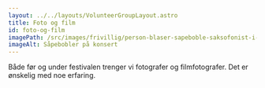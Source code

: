 ```yaml
---
layout: ../../layouts/VolunteerGroupLayout.astro
title: Foto og film
id: foto-og-film
imagePath: /src/images/frivillig/person-blaser-sapeboble-saksofonist-i-bakgrunnen.jpg
imageAlt: Såpebobler på konsert
---
```


Både før og under festivalen trenger vi fotografer og filmfotografer. Det er ønskelig med noe erfaring.
